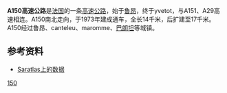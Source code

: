 '''A150高速公路'''是[[法国|法国]]的一条[[高速公路|高速公路]]，始于[[鲁昂|鲁昂]]，终于yvetot，与A151、A29高速相连。A150南北走向，于1973年建成通车，全长14千米，后扩建至17千米。A150经过鲁昂、canteleu、maromme、[[巴朗坦|巴朗坦]]等城镇。

==参考资料==
*[http://saratlas.free.fr/index.php?page=autoroute&route=a150&lang=fr Saratlas上的数据]{{Wayback|url=http://saratlas.free.fr/index.php?page=autoroute&route=a150&lang=fr |date=20160303183738 }}{{fr}}

{{法国高速公路}}
[[Category:法国高速公路|150]]